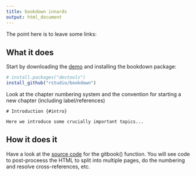```yaml
---
title: bookdown innards
output: html_document
---
```


The point here is to leave some links:

## What it does

Start by downloading the [demo](https://github.com/rstudio/bookdown-demo) and installing the bookdown package:

```r
# install.packages("devtools")
install_github("rstudio/bookdown")
```

Look at the chapter numbering system and the convention for starting a new chapter (including label/references)

```
# Introduction {#intro}

Here we introduce some crucially important topics...
```

## How it does it

Have a look at the [source code](https://github.com/rstudio/bookdown/blob/master/R/gitbook.R) for the gitbook() function. You will see code to post-proceess the HTML to split into multiple pages, do the numbering and resolve cross-references, etc.


